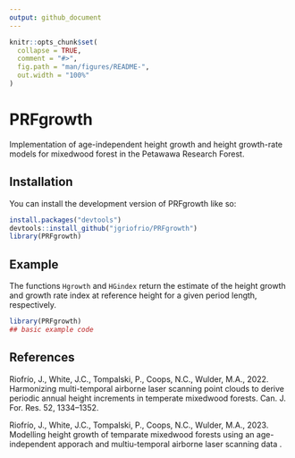 ```yaml
---
output: github_document
---
```


<!-- README.md is generated from README.Rmd. Please edit that file -->

```r
knitr::opts_chunk$set(
  collapse = TRUE,
  comment = "#>",
  fig.path = "man/figures/README-",
  out.width = "100%"
)
```

# PRFgrowth

<!-- badges: start -->
<!-- badges: end -->

Implementation of age-independent height growth and height growth-rate models for mixedwood forest in the Petawawa Research Forest.  

## Installation

You can install the development version of PRFgrowth like so:

``` r
install.packages("devtools")
devtools::install_github("jgriofrio/PRFgrowth")
library(PRFgrowth)
```

## Example

The functions `Hgrowth` and `HGindex` return the estimate of the height growth and growth rate index at reference height for a given period length, respectively.

```r
library(PRFgrowth)
## basic example code
```


## References


Riofrío, J., White, J.C., Tompalski, P., Coops, N.C., Wulder, M.A., 2022. Harmonizing multi-temporal airborne laser scanning point clouds to derive periodic annual height increments in temperate mixedwood forests. Can. J. For. Res. 52, 1334–1352.

Riofrío, J., White, J.C., Tompalski, P., Coops, N.C., Wulder, M.A., 2023. Modelling height growth of temparate mixedwood forests using an age-independent apporach and multiu-temporal airborne laser scanning data .


